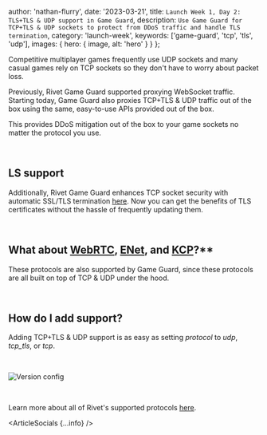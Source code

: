 
  author: 'nathan-flurry',
  date: '2023-03-21',
  title: `Launch Week 1, Day 2: TLS+TLS & UDP support in Game Guard`,
  description: `Use Game Guard for TCP+TLS & UDP sockets to protect from DDoS traffic and handle TLS termination`,
  category: 'launch-week',
  keywords: ['game-guard', 'tcp', 'tls', 'udp'],
  images: {
    hero: {
      image,
      alt: 'hero'
    }
  }
};

Competitive multiplayer games frequently use UDP sockets and many casual games rely on TCP sockets so they don't have to worry about packet loss.

Previously, Rivet Game Guard supported proxying WebSocket traffic. Starting today, Game Guard also proxies TCP+TLS & UDP traffic out of the box using the same, easy-to-use APIs provided out of the box.

This provides DDoS mitigation out of the box to your game sockets no matter the protocol you use.

‍

## LS support

Additionally, Rivet Game Guard enhances TCP socket security with automatic SSL/TLS termination [here](/docs/dynamic-servers/concepts/game-guard#ssl-tls-termination). Now you can get the benefits of TLS certificates without the hassle of frequently updating them.

‍

## What about **[**WebRTC**](https://webrtc.org/)**, **[**ENet**](http://sauerbraten.org/enet/)**, and **[**KCP**](https://github.com/skywind3000/kcp/blob/master/README.en.md)**?\*\*

These protocols are also supported by Game Guard, since these protocols are all built on top of TCP & UDP under the hood.

‍

## How do I add support?

Adding TCP+TLS & UDP support is as easy as setting _protocol_ to _udp_, _tcp_tls_, or _tcp_.

‍

<Image src={versionConfig} alt='Version config' />

‍

Learn more about all of Rivet's supported protocols [here](/docs/dynamic-servers/concepts/protocols).

<ArticleSocials {...info} />
